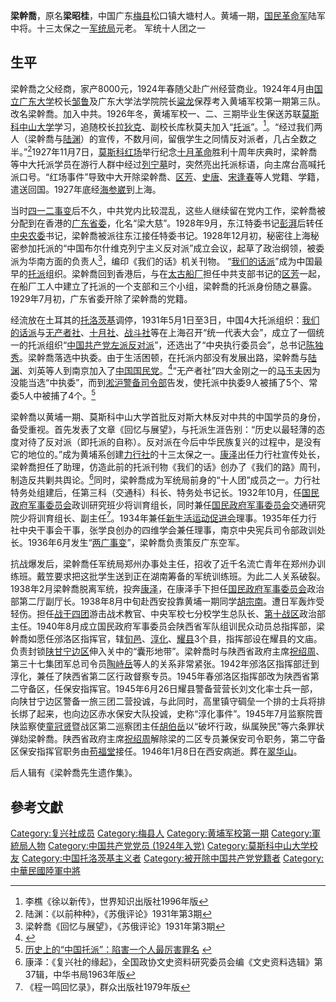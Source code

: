 {{Infobox_Politician_Basic
| name = 梁幹喬
| image name =  
| width =  
| now = 中華民國軍事將領
| period =
| different name = 梁幹喬
| Sex = 男 
| Native place = [[湖南|湖南]][[湘乡县|湘乡县]]
| place of birth =
 
| date of birth = 1901年
| date of death = {{death date and age|1950|6| |1901|||}}
| place of death =
| spouse =  
| offspring = 
| party =<del>{{CPC}}</del>（1929年7月被开除）
| educate = 
* 梅县松口国民小学、梅县平山中学
* 1924年考入黄埔军校第一期 
* 1926年冬莫斯科中山大学第一期。 
| past =
在乡村小学做了5年教师<ref>赵龙文辑、梁幹喬遗著《火焰的人生》，中华书局1947年版</ref>
*黄埔军校教导二团见习排长，国民革命军总政治部从事宣传工作；1926年赴苏联学习；1931年加入复兴社，成为军统十人团之一，国民党十三太保之一，后历任黄埔军校政训班训育组长，中央宪兵司令部政训处长，军统局上海区书记长，军统局南京总处书记长；抗战爆发后，任军统局郑州办事处主任，军事委员会政治部第二厅三处副处长、第十战区政治部中将主任，陕西全省军队民众动员组训总指挥部参谋长，陕西第二区行政督察专员

}}
'''梁幹喬'''{{BD|1903年|9月|1946年|1月}}，原名'''梁昭桂'''，中国广东[[梅县|梅县]]松口镇大塘村人。黄埔一期，[[国民革命军|国民革命军]]陆军中将。十三太保之一[[军统局|军统局]]元老。 军统十人团之一
 
==生平==
梁幹喬之父经商，家产8000元，1924年春随父赴广州经营商业。1924年4月由[[国立广东大学|国立广东大学]]校长[[邹鲁|邹鲁]]及广东大学法学院院长[[粱龙|粱龙]]保荐考入黄埔军校第一期第三队。改名梁幹喬。加入中共。1926年冬，黄埔军校一、二、三期毕业生保送苏联[[莫斯科中山大学|莫斯科中山大学]]学习，追随校长[[拉狄克|拉狄克]]、副校长库秋莫夫加入“[[托派|托派]]”。<ref>李樵《徐以新传》，世界知识出版社1996年版</ref>。“经过我们两人（梁幹喬与[[陆渊|陆渊]]）的宣传，不数月间，留俄学生之同情反对派者，几占全数之半。”<ref>陆渊：《以前种种》，《苏俄评论》1931年第3期</ref>1927年11月7日，[[莫斯科|莫斯科]][[红场|红场]]举行纪念[[十月革命|十月革命]]胜利十周年庆典时，梁幹喬等中大托派学员在游行人群中经过[[列宁墓|列宁墓]]时，突然亮出托派标语，向主席台高喊托派口号。“红场事件”导致中大开除梁幹喬、[[区芳|区芳]]、[[史唐|史唐]]、[[宋逢春|宋逢春]]等人党籍、学籍，遣送回国。1927年底经[[海参崴|海参崴]]到上海。

当时[[四一二事变|四一二事变]]后不久，中共党内比较混乱，这些人继续留在党内工作，梁幹喬被分配到在香港的[[广东省委|广东省委]]，化名“梁大慈”。1928年9月，东江特委书记[[彭湃|彭湃]]后转任[[中共中央农委|中央农委]]书记，梁幹喬被派往东江接任特委书记。1928年12月初，秘密往上海秘密参加托派的“中国布尔什维克列宁主义反对派”成立会议，起草了政治纲领，被委派为华南方面的负责人<ref>梁幹喬《回忆与展望》，《苏俄评论》1931年第3期</ref>，编印《我们的话》机关刊物。 “[[我们的话派|我们的话派]]”成为中国最早的[[托派|托派]]组织。梁幹喬回到香港后，与在[[太古船塢|太古船厂]]担任中共支部书记的[[区芳|区芳]]一起，在船厂工人中建立了托派的一个支部和三个小组，梁幹喬的托派身份随之暴露。1929年7月初，广东省委开除了梁幹喬的党籍。
 
经流放在土耳其的[[托洛茨基|托洛茨基]]调停，1931年5月1日至3日，中国4大托派组织：[[我们的话派|我们的话派]]与[[无产者社|无产者社]]、[[十月社|十月社]]、[[战斗社|战斗社]]等在上海召开“统一代表大会”，成立了一個统一的托派组织“[[中国共产党左派反对派|中国共产党左派反对派]]”，还选出了“中央执行委员会”，总书记[[陈独秀|陈独秀]]。梁幹喬落选中执委。由于生活困顿，在托派内部没有发展出路，梁幹喬与[[陆渊|陆渊]]、刘英等人到南京加入了[[中国国民党|中国国民党]]。<ref>{{Cite web |url = http://marxists.anu.edu.au/chinese/liupingmei/2005book/marxist.org-chinese-LauPingMui-2005book.htm |title = 中国托派党史 |author = [[刘平梅|刘平梅]] |publisher = [[马克思主义文库|中文马克思主义文库]] |access-date = 2020-10-11 |archive-date = 2016-02-16 |archive-url = https://web.archive.org/web/20160216083217/http://marxists.anu.edu.au/chinese/liupingmei/2005book/marxist.org-chinese-LauPingMui-2005book.htm |dead-url = no }}</ref>“无产者社”四大金刚之一的[[马玉夫|马玉夫]]因为没能当选“中执委”，而到[[淞沪警备司令部|淞沪警备司令部]]告发，使托派中执委9人被捕了5个、常委5人中被捕了4个。<ref>[http://history.huanqiu.com/china/2015-08/7239011.html 历史上的“中国托派”：陷害一个人最厉害罪名] {{webarchive|url=https://web.archive.org/web/20160222055700/http://history.huanqiu.com/china/2015-08/7239011.html |date=2016-02-22 }}</ref> 
 
梁幹喬以黄埔一期、莫斯科中山大学首批反对斯大林反对中共的中国学员的身份，备受重视。首先发表了文章《回忆与展望》，与托派生涯告别：“历史以最轻薄的态度对待了反对派（即托派的自称）。反对派在今后中华民族复兴的过程中，是没有它的地位的。”成为黄埔系创建[[力行社|力行社]]的十三太保之一。[[康泽|康泽]]出任力行社宣传处长，梁幹喬担任了助理，仿造此前的托派刊物《我们的话》创办了《我们的路》周刊，制造反共剿共舆论。<ref>康泽：《复兴社的缘起》，全国政协文史资料研究委员会编《文史资料选辑》第37辑，中华书局1963年版</ref>同时，梁幹喬成为军统局前身的“十人团”成员之一。力行社特务处组建后，任第三科（交通科）科长、特务处书记长。1932年10月，任[[国民政府军事委员会|国民政府军事委员会]]政训研究班少将训育组长，同时兼任[[国民政府军事委员会|国民政府军事委员会]]交通研究院少将训育组长、副主任<ref>《程一鸣回忆录》，群众出版社1979年版</ref>。1934年兼任[[新生活运动|新生活运动促进会]]理事。1935年任力行社中央干事会干事，张学良创办的四维学会兼任理事，南京中央宪兵司令部政训处长。1936年6月发生“[[两广事变|两广事变]]”，梁幹喬负责策反广东空军。

抗战爆发后，梁幹喬任军统局郑州办事处主任，招收了近千名流亡青年在郑州办训练班。戴笠要求把这批学生送到正在湖南筹备的军统训练班。为此二人关系破裂。1938年2月梁幹喬脱离军统，投奔[[康泽|康泽]]，在康泽手下担任[[国民政府军事委员会|国民政府军事委员会]]政治部第二厅副厅长。1938年8月中旬赴西安投靠黄埔一期同学[[胡宗南|胡宗南]]。遭日军轰炸受轻伤。担任[[战干四团|战干四团]]游击战术教官、中央军校七分校学生总队长、[[第十战区|第十战区]]政治部主任。1940年8月成立国民政府军事委员会陕西省军队组训民众动员总指挥部，梁幹喬如愿任邠洛区指挥官，辖[[旬邑|旬邑]]、[[淳化|淳化]]、[[耀县|耀县]]3个县，指挥部设在耀县的文庙。负责封锁[[陕甘宁边区|陕甘宁边区]]伸入关中的“囊形地带”。梁幹喬时与陕西省政府主席[[祝绍周|祝绍周]]、第三十七集团军总司令员[[陶峙岳|陶峙岳]]等人的关系非常紧张。1942年邠洛区指挥部迁到淳化，兼任了陕西省第二区行政督察专员。1945年春邠洛区指挥部改为陕西省第二守备区，任保安指挥官。1945年6月26日耀县警备营营长刘文化率士兵一部，向陕甘宁边区警备一旅三团二营投诚，与此同时，高里镇守碉垒一个排的士兵将排长绑了起来，也向边区赤水保安大队投诚，史称“淳化事件”。1945年7月监察院晋陕监察使[[童冠贤|童冠贤]]暨战区第二巡察团主任[[胡伯岳|胡伯岳]]以“破坏行政，纵属殃民”等六条罪状弹劾梁幹喬。陕西省政府主席[[祝绍周|祝绍周]]解除梁的二区专员兼保安司令职务，第二守备区保安指挥官职务由[[苟福堂|苟福堂]]接任。1946年1月8日在西安病逝。葬在[[翠华山|翠华山]]。 

后人辑有《梁幹喬先生遗作集》。

== 參考文獻 ==
{{Reflist|2}} 

{{中國國民黨陸軍軍官學校第一期學生}}
{{Authority control}}

[[Category:复兴社成员|Category:复兴社成员]]
[[Category:梅县人|Category:梅县人]]
[[Category:黄埔军校第一期|Category:黄埔军校第一期]]
[[Category:軍統局人物|Category:軍統局人物]]
[[Category:中国共产党党员_(1924年入党)|Category:中国共产党党员 (1924年入党)]]
[[Category:莫斯科中山大学校友|Category:莫斯科中山大学校友]]
[[Category:中国托洛茨基主义者|Category:中国托洛茨基主义者]]
[[Category:被开除中国共产党党籍者|Category:被开除中国共产党党籍者]]
[[Category:中華民國陸軍中將|Category:中華民國陸軍中將]]